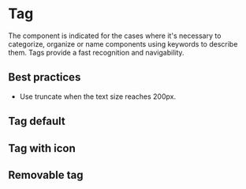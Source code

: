 
# Tag

The component is indicated for the cases where it's necessary to categorize, organize or name components using keywords to describe them. Tags provide a fast recognition and navigability.

## Best practices

- Use truncate when the text size reaches 200px.

## Tag default

<Demo src='pages/components/tag/TagDefault' />

## Tag with icon

<Demo src='pages/components/tag/TagIcon' />

## Removable tag

<Demo src='pages/components/tag/TagRemovable' />
